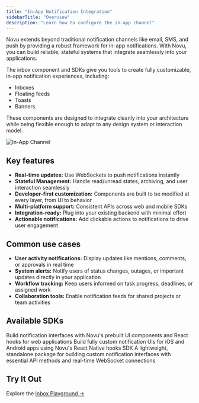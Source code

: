 ```yaml
---
title: "In-App Notification Integration"
sidebarTitle: "Overview"
description: "Learn how to configure the in-app channel"
---
```


Novu extends beyond traditional notification channels like email, SMS, and push by providing a robust framework for in-app notifications. With Novu, you can build reliable, stateful systems that integrate seamlessly into your applications.

The inbox component and SDKs give you tools to create fully customizable, in-app notification experiences, including:

- Inboxes
- Floating feeds
- Toasts
- Banners

These components are designed to integrate cleanly into your architecture while being flexible enough to adapt to any design system or interaction model.

![In-App Channel](/integrations/providers/in-app/media-assets/component_composition.png)

## Key features

- **Real-time updates:** Use WebSockets to push notifications instantly
- **Stateful Management:** Handle read/unread states, archiving, and user interaction seamlessly
- **Developer-first customization:** Components are built to be modified at every layer, from UI to behavior
- **Multi-platform support:** Consistent APIs across web and mobile SDKs
- **Integration-ready:** Plug into your existing backend with minimal effort
- **Actionable notifications:** Add clickable actions to notifications to drive user engagement

## Common use cases

- **User activity notifications:** Display updates like mentions, comments, or approvals in real time
- **System alerts:** Notify users of status changes, outages, or important updates directly in your application
- **Workflow tracking:** Keep users informed on task progress, deadlines, or assigned work
- **Collaboration tools:** Enable notification feeds for shared projects or team activities

## Available SDKs

<CardGroup cols={3}>
  <Card title="React" icon="react" href="/sdks/client/react">
    Build notification interfaces with Novu's prebuilt UI components and React hooks for web applications
  </Card>
  <Card title="React-Native" icon="mobile" href="/sdks/client/react-native">
    Build fully custom notification UIs for iOS and Android apps using Novu's React Native hooks SDK
  </Card>
  <Card title="Headless" icon="js" href="/sdks/client/headless">
    A lightweight, standalone package for building custom notification interfaces with essential API methods and real-time WebSocket connections 
  </Card>
</CardGroup>

## Try It Out

Explore the [Inbox Playground →](https://inbox.novu.co)